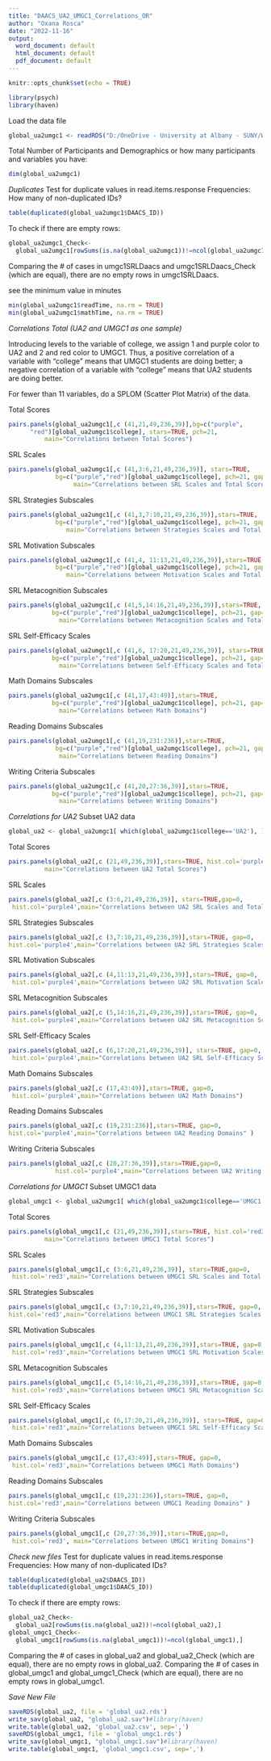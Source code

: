 ---
title: "DAACS_UA2_UMGC1_Correlations_OR"
author: "Oxana Rosca"
date: "2022-11-16"
output:
  word_document: default
  html_document: default
  pdf_document: default
---

```{r setup, include=FALSE}
knitr::opts_chunk$set(echo = TRUE)
```

```{r}
library(psych)
library(haven)
```

Load the data file
```{r}
global_ua2umgc1 <- readRDS("D:/OneDrive - University at Albany - SUNY/WorkDirectory/data_export/global_ua2umgc1.rds")
```

Total Number of Participants and Demographics or how many participants and 
variables you have:
```{r}
dim(global_ua2umgc1)
```

*Duplicates*
Test for duplicate values in read.items.response
Frequencies: How many of non-duplicated IDs?
```{r}
table(duplicated(global_ua2umgc1$DAACS_ID))
```
To check if there are empty rows:
```{r}
global_ua2umgc1_Check<-
  global_ua2umgc1[rowSums(is.na(global_ua2umgc1))!=ncol(global_ua2umgc1),]
```
Comparing the # of cases in umgc1SRLDaacs and umgc1SRLDaacs_Check (which are 
equal), there are no empty rows in umgc1SRLDaacs.


see the minimum value in minutes
```{r}
min(global_ua2umgc1$readTime, na.rm = TRUE)
min(global_ua2umgc1$mathTime, na.rm = TRUE)
```

*Correlations Total (UA2 and UMGC1 as one  sample)*

Introducing levels to the variable of college, we assign 1 and purple color to 
UA2 and 2 and red color to UMGC1.
Thus, a positive correlation of a variable with "college" means that UMGC1 
students are doing better; a negative correlation of a variable with "college" 
means that UA2 students are doing better.

For fewer than 11 variables, do a SPLOM (Scatter Plot Matrix) of the data.

Total Scores
```{r}
pairs.panels(global_ua2umgc1[,c (41,21,49,236,39)],bg=c("purple",
      "red")[global_ua2umgc1$college], stars=TRUE, pch=21,
          main="Correlations between Total Scores")
```

SRL Scales
```{r}
pairs.panels(global_ua2umgc1[,c (41,3:6,21,49,236,39)], stars=TRUE,
             bg=c("purple","red")[global_ua2umgc1$college], pch=21, gap=0,
                  main="Correlations between SRL Scales and Total Scores")
```

SRL Strategies Subscales
```{r}
pairs.panels(global_ua2umgc1[,c (41,3,7:10,21,49,236,39)],stars=TRUE,
             bg=c("purple","red")[global_ua2umgc1$college], pch=21, gap=0,
                main="Correlations between Strategies Scales and Total Scores")
```

SRL Motivation Subscales
```{r}
pairs.panels(global_ua2umgc1[,c (41,4, 11:13,21,49,236,39)],stars=TRUE,
             bg=c("purple","red")[global_ua2umgc1$college], pch=21, gap=0,
                main="Correlations between Motivation Scales and Total Scores")
```
SRL Metacognition Subscales
```{r}
pairs.panels(global_ua2umgc1[,c (41,5,14:16,21,49,236,39)],stars=TRUE,
            bg=c("purple","red")[global_ua2umgc1$college], pch=21, gap=0,
              main="Correlations between Metacognition Scales and Total Scores")
```

SRL Self-Efficacy Scales
```{r}
pairs.panels(global_ua2umgc1[,c (41,6, 17:20,21,49,236,39)], stars=TRUE,
            bg=c("purple","red")[global_ua2umgc1$college], pch=21, gap=0,
              main="Correlations between Self-Efficacy Scales and Total Scores")
```

Math Domains Subscales
```{r}
pairs.panels(global_ua2umgc1[,c (41,17,43:49)],stars=TRUE,
            bg=c("purple","red")[global_ua2umgc1$college], pch=21, gap=0,
              main="Correlations between Math Domains")
```
Reading Domains Subscales
```{r}
pairs.panels(global_ua2umgc1[,c (41,19,231:236)],stars=TRUE,
             bg=c("purple","red")[global_ua2umgc1$college], pch=21, gap=0,
              main="Correlations between Reading Domains")
```
Writing Criteria Subscales
```{r}
pairs.panels(global_ua2umgc1[,c (41,20,27:36,39)],stars=TRUE,
            bg=c("purple","red")[global_ua2umgc1$college], pch=21, gap=0,
              main="Correlations between Writing Domains")
```

*Correlations for UA2*
Subset UA2 data
```{r}
global_ua2 <- global_ua2umgc1[ which(global_ua2umgc1$college=='UA2'), ]
```

Total Scores
```{r}
pairs.panels(global_ua2[,c (21,49,236,39)],stars=TRUE, hist.col='purple4',
          main="Correlations between UA2 Total Scores")
```

SRL Scales
```{r}
pairs.panels(global_ua2[,c (3:6,21,49,236,39)], stars=TRUE,gap=0,
 hist.col='purple4',main="Correlations between UA2 SRL Scales and Total Scores")
```

SRL Strategies Subscales
```{r}
pairs.panels(global_ua2[,c (3,7:10,21,49,236,39)],stars=TRUE, gap=0,
hist.col='purple4',main="Correlations between UA2 SRL Strategies Scales and Total Scores")
```

SRL Motivation Subscales
```{r}
pairs.panels(global_ua2[,c (4,11:13,21,49,236,39)],stars=TRUE, gap=0,
 hist.col='purple4',main="Correlations between UA2 SRL Motivation Scales and Total Scores")
```
SRL Metacognition Subscales
```{r}
pairs.panels(global_ua2[,c (5,14:16,21,49,236,39)],stars=TRUE, gap=0,
 hist.col='purple4',main="Correlations between UA2 SRL Metacognition Scales and Total Scores")
```

SRL Self-Efficacy Scales
```{r}
pairs.panels(global_ua2[,c (6,17:20,21,49,236,39)], stars=TRUE, gap=0,
 hist.col='purple4',main="Correlations between UA2 SRL Self-Efficacy Scales and Total Scores")
```

Math Domains Subscales
```{r}
pairs.panels(global_ua2[,c (17,43:49)],stars=TRUE, gap=0,
 hist.col='purple4',main="Correlations between UA2 Math Domains")
```
Reading Domains Subscales
```{r}
pairs.panels(global_ua2[,c (19,231:236)],stars=TRUE, gap=0,
hist.col='purple4',main="Correlations between UA2 Reading Domains" )
```
Writing Criteria Subscales
```{r}
pairs.panels(global_ua2[,c (20,27:36,39)],stars=TRUE,gap=0, 
             hist.col='purple4',main="Correlations between UA2 Writing Domains")
```


*Correlations for UMGC1*
Subset UMGC1 data
```{r}
global_umgc1 <- global_ua2umgc1[ which(global_ua2umgc1$college=='UMGC1'), ]
```

Total Scores
```{r}
pairs.panels(global_umgc1[,c (21,49,236,39)],stars=TRUE, hist.col='red3',
          main="Correlations between UMGC1 Total Scores")
```

SRL Scales
```{r}
pairs.panels(global_umgc1[,c (3:6,21,49,236,39)], stars=TRUE,gap=0,
 hist.col='red3',main="Correlations between UMGC1 SRL Scales and Total Scores")
```

SRL Strategies Subscales
```{r}
pairs.panels(global_umgc1[,c (3,7:10,21,49,236,39)],stars=TRUE, gap=0,
hist.col='red3',main="Correlations between UMGC1 SRL Strategies Scales and Total Scores")
```

SRL Motivation Subscales
```{r}
pairs.panels(global_umgc1[,c (4,11:13,21,49,236,39)],stars=TRUE, gap=0,
 hist.col='red3',main="Correlations between UMGC1 SRL Motivation Scales and Total Scores")
```
SRL Metacognition Subscales
```{r}
pairs.panels(global_umgc1[,c (5,14:16,21,49,236,39)],stars=TRUE, gap=0,
 hist.col='red3',main="Correlations between UMGC1 SRL Metacognition Scales and Total Scores")
```

SRL Self-Efficacy Scales
```{r}
pairs.panels(global_umgc1[,c (6,17:20,21,49,236,39)], stars=TRUE, gap=0,
 hist.col='red3',main="Correlations between UMGC1 SRL Self-Efficacy Scales and Total Scores")
```

Math Domains Subscales
```{r}
pairs.panels(global_umgc1[,c (17,43:49)],stars=TRUE, gap=0,
 hist.col='red3',main="Correlations between UMGC1 Math Domains")
```
Reading Domains Subscales
```{r}
pairs.panels(global_umgc1[,c (19,231:236)],stars=TRUE, gap=0,
hist.col='red3',main="Correlations between UMGC1 Reading Domains" )
```
Writing Criteria Subscales
```{r}
pairs.panels(global_umgc1[,c (20,27:36,39)],stars=TRUE,gap=0,
 hist.col='red3', main="Correlations between UMGC1 Writing Domains")
```

*Check new files*
Test for duplicate values in read.items.response
Frequencies: How many of non-duplicated IDs?
```{r}
table(duplicated(global_ua2$DAACS_ID))
table(duplicated(global_umgc1$DAACS_ID))
```
To check if there are empty rows:
```{r}
global_ua2_Check<-
  global_ua2[rowSums(is.na(global_ua2))!=ncol(global_ua2),]
global_umgc1_Check<-
  global_umgc1[rowSums(is.na(global_umgc1))!=ncol(global_umgc1),]
```
Comparing the # of cases in global_ua2 and global_ua2_Check (which are equal), 
there are no empty rows in global_ua2. Comparing the # of cases in global_umgc1 
and global_umgc1_Check (which are equal), there are no empty rows in 
global_umgc1.

*Save New File*

```{r}
saveRDS(global_ua2, file = 'global_ua2.rds')
write_sav(global_ua2, "global_ua2.sav")#library(haven)
write.table(global_ua2, 'global_ua2.csv', sep=',')
saveRDS(global_umgc1, file = 'global_umgc1.rds')
write_sav(global_umgc1, "global_umgc1.sav")#library(haven)
write.table(global_umgc1, 'global_umgc1.csv', sep=',')
```